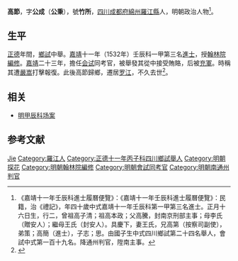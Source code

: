 {{Otheruses|other=名为高节的其他人物|高节}}
{{明清人物信息框
| 姓名 = 高節
| 原名 =
| 圖片名稱= 
| 圖片大小 =
| 圖片說明 = 
| 最高職務 =翰林院編修
| 國家 = 大明 
| 爵位 =
| 籍貫 = [[四川|四川]][[成都府|成都府]][[綿州|綿州]][[羅江縣|羅江縣]]
| 族裔 = 
| 旗籍 = 
| 字號 = 
| 諡號 =
| 出生日期 = 正月十六日
| 出生地點 =
| 逝世日期 = 
| 逝世地點 =
| 墓葬 =
| 配偶 = 王氏
| 親屬 = 曾祖[[高子清|高子清]]，祖[[高本政|高本政]]，父[[高騰|高騰]]，母李氏（贈安人）；繼母王氏（封安人）
| 出身 =
* 嘉靖十一年壬辰科進士
| 經歷 =
| 著作 =  
}}
'''高節'''{{BD|1493年||1552年||}}，字'''公成'''（'''公秉'''），號'''竹所'''，[[四川|四川]][[成都府|成都府]][[綿州|綿州]][[羅江縣|羅江縣]]人，明朝政治人物<ref>《嘉靖十一年壬辰科進士履曆便覽》：《嘉靖十一年壬辰科進士履曆便覽》：民籍，治《禮記》，年四十歲中式嘉靖十一年壬辰科第一甲第三名進士。正月十六日生，行二，曾祖高子清；祖高本政；父高騰，封南京刑部主事；母李氏（贈安人）；繼母王氏（封安人）。具慶下，妻王氏，兄高第（按察司副使），弟策；高簡（進士），子志；思。由國子生中式四川鄉試第二十四名舉人，會試中式第一百十九名。降通州判官，陞南主事。</ref>。

== 生平 ==
[[正德_(明朝)|正德]]年間，[[鄉試|鄉試]]中舉。[[嘉靖|嘉靖]]十一年（1532年）壬辰科一甲第三名[[進士|進士]]，授[[翰林院編修|翰林院編修]]。[[嘉靖|嘉靖]]二十三年，擔任[[会试|会试]]同考官，被舉發其從中接受賄賂，后被[[充軍|充軍]]。時稱其遭[[嚴嵩|嚴嵩]]打擊報復。此後高節歸鄉，遷居[[罗江|罗江]]，不久去世<ref>{{cite web | url=http://www.bjdclib.com/subdb/exam/examperson/200909/t20090901_27309.html | title=高節 | publisher=北京東城區圖書館 | accessdate=September 13, 2011 | archive-date=2011-08-22 | archive-url=https://web.archive.org/web/20110822031612/http://www.bjdclib.com/subdb/exam/examperson/200909/t20090901_27309.html | dead-url=no }}</ref>。

== 相关 ==
* [[明甲辰科场案|明甲辰科场案]]

== 参考文献 ==
{{reflist}}

{{嘉靖十一年壬辰科殿試金榜}}

{{Authority control}}

{{DEFAULTSORT:Gao高}}
[[Category:高姓|Jie]]
[[Category:羅江人|Category:羅江人]]
[[Category:正德十一年丙子科四川鄉試舉人|Category:正德十一年丙子科四川鄉試舉人]]
[[Category:明朝探花|Category:明朝探花]]
[[Category:明朝翰林院編修|Category:明朝翰林院編修]]
[[Category:明朝會試同考官|Category:明朝會試同考官]]
[[Category:明朝南通州判官|Category:明朝南通州判官]]


{{明朝人物小作品}}